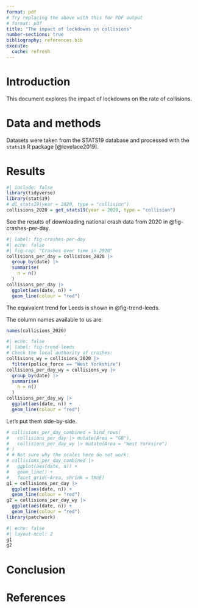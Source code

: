 ```yaml
---
format: pdf
# Try replacing the above with this for PDF output
# format: pdf
title: "The impact of lockdowns on collisions"
number-sections: true
bibliography: references.bib
execute: 
  cache: refresh
---
```


# Introduction

This document explores the impact of lockdowns on the rate of collisions.

# Data and methods

Datasets were taken from the STATS19 database and processed with the `stats19` R package [@lovelace2019].

# Results

```r
#| include: false
library(tidyverse)
library(stats19)
# dl_stats19(year = 2020, type = "collision")
collisions_2020 = get_stats19(year = 2020, type = "collision")
```

See the results of downloading national crash data from 2020 in @fig-crashes-per-day.

```r
#| label: fig-crashes-per-day
#| echo: false
#| fig-cap: "Crashes over time in 2020"
collisions_per_day = collisions_2020 |> 
  group_by(date) |> 
  summarise(
    n = n()
  )
collisions_per_day |> 
  ggplot(aes(date, n)) +
  geom_line(colour = "red") 
```

The equivalent trend for Leeds is shown in @fig-trend-leeds.

The column names available to us are:

```r
names(collisions_2020)
```


```r
#| echo: false
#| label: fig-trend-leeds
# Check the local authority of crashes:
collisions_wy = collisions_2020 |> 
  filter(police_force == "West Yorkshire")
collisions_per_day_wy = collisions_wy |> 
  group_by(date) |> 
  summarise(
    n = n()
  )
collisions_per_day_wy |> 
  ggplot(aes(date, n)) +
  geom_line(colour = "red") 


```

Let's put them side-by-side.

```r
# collisions_per_day_combined = bind_rows(
#   collisions_per_day |> mutate(Area = "GB"),
#   collisions_per_day_wy |> mutate(Area = "West Yorksire")
# )
# # Not sure why the scales here do not work:
# collisions_per_day_combined |> 
#   ggplot(aes(date, n)) +
#   geom_line() +
#   facet_grid(~Area, shrink = TRUE)
g1 = collisions_per_day |> 
  ggplot(aes(date, n)) +
  geom_line(colour = "red") 
g2 = collisions_per_day_wy |> 
  ggplot(aes(date, n)) +
  geom_line(colour = "red") 
library(patchwork)
```

```r
#| echo: false
#| layout-ncol: 2
g1
g2
```


# Conclusion

# References
